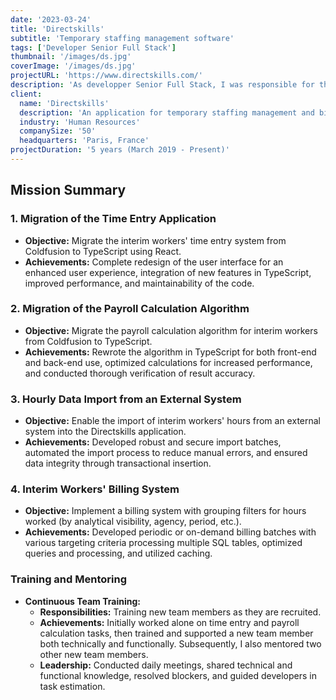 ```yaml
---
date: '2023-03-24'
title: 'Directskills'
subtitle: 'Temporary staffing management software'
tags: ['Developer Senior Full Stack']
thumbnail: '/images/ds.jpg'
coverImage: '/images/ds.jpg'
projectURL: 'https://www.directskills.com/'
description: 'As developper Senior Full Stack, I was responsible for the development of the front-end and back-end of the application on billing and time entry modules.'
client:
  name: 'Directskills'
  description: 'An application for temporary staffing management and billing called "Baps".'
  industry: 'Human Resources'
  companySize: '50'
  headquarters: 'Paris, France'
projectDuration: '5 years (March 2019 - Present)'
---
```


## Mission Summary

### 1. Migration of the Time Entry Application

- **Objective:** Migrate the interim workers' time entry system from Coldfusion to TypeScript using React.
- **Achievements:** Complete redesign of the user interface for an enhanced user experience, integration of new features in TypeScript, improved performance, and maintainability of the code.

### 2. Migration of the Payroll Calculation Algorithm

- **Objective:** Migrate the payroll calculation algorithm for interim workers from Coldfusion to TypeScript.
- **Achievements:** Rewrote the algorithm in TypeScript for both front-end and back-end use, optimized calculations for increased performance, and conducted thorough verification of result accuracy.

### 3. Hourly Data Import from an External System

- **Objective:** Enable the import of interim workers' hours from an external system into the Directskills application.
- **Achievements:** Developed robust and secure import batches, automated the import process to reduce manual errors, and ensured data integrity through transactional insertion.

### 4. Interim Workers' Billing System

- **Objective:** Implement a billing system with grouping filters for hours worked (by analytical visibility, agency, period, etc.).
- **Achievements:** Developed periodic or on-demand billing batches with various targeting criteria processing multiple SQL tables, optimized queries and processing, and utilized caching.

### Training and Mentoring

- **Continuous Team Training:**
  - **Responsibilities:** Training new team members as they are recruited.
  - **Achievements:** Initially worked alone on time entry and payroll calculation tasks, then trained and supported a new team member both technically and functionally. Subsequently, I also mentored two other new team members.
  - **Leadership:** Conducted daily meetings, shared technical and functional knowledge, resolved blockers, and guided developers in task estimation.
